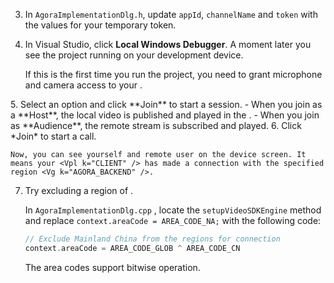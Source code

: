 <PlatformWrapper platform="windows">

3.  In  `AgoraImplementationDlg.h`, update `appId`, `channelName` and `token` with the values for your temporary token.

4.  In Visual Studio, click **Local Windows Debugger**. A moment later you see the project running on your development device.

    If this is the first time you run the project, you need to grant microphone and camera access to your <Vpl k="CLIENT"/>.

<ProductWrapper product="interactive-live-streaming">
5. Select an option and click **Join** to start a session.
      - When you join as a **Host**, the local video is published and played in the <Vpl k="CLIENT"/>.
      - When you join as **Audience**, the remote stream is subscribed and played.
  </ProductWrapper>

<ProductWrapper product="video-calling">
6. Click *Join* to start a call.

    Now, you can see yourself and remote user on the device screen. It means your <Vpl k="CLIENT" /> has made a connection with the specified region <Vg k="AGORA_BACKEND" />.
</ProductWrapper>

7. Try excluding a region of <Vg k="AGORA_BACKEND" />.

    In `AgoraImplementationDlg.cpp` , locate the `setupVideoSDKEngine` method and replace `context.areaCode = AREA_CODE_NA;` with the following code:

    ```cpp
    // Exclude Mainland China from the regions for connection
    context.areaCode = AREA_CODE_GLOB ^ AREA_CODE_CN
    ```
    The area codes support bitwise operation.
</PlatformWrapper>
